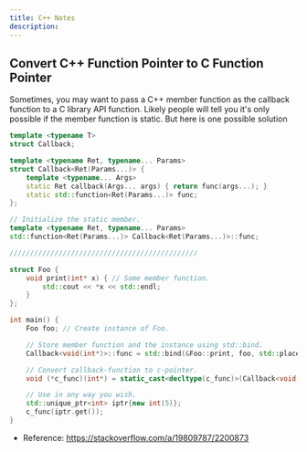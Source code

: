 ```yaml
---
title: C++ Notes
description: 
---
```


## Convert C++ Function Pointer to C Function Pointer

Sometimes, you may want to pass a C++ member function as the callback function to a C library API function. Likely people will tell you it's only possible if the member function is static. But here is one possible solution  

```cpp
template <typename T>
struct Callback;

template <typename Ret, typename... Params>
struct Callback<Ret(Params...)> {
    template <typename... Args>
    static Ret callback(Args... args) { return func(args...); }
    static std::function<Ret(Params...)> func;
};

// Initialize the static member.
template <typename Ret, typename... Params>
std::function<Ret(Params...)> Callback<Ret(Params...)>::func;

//////////////////////////////////////////////

struct Foo {
    void print(int* x) { // Some member function.
        std::cout << *x << std::endl;
    }
};

int main() {
    Foo foo; // Create instance of Foo.

    // Store member function and the instance using std::bind.
    Callback<void(int*)>::func = std::bind(&Foo::print, foo, std::placeholders::_1);

    // Convert callback-function to c-pointer.
    void (*c_func)(int*) = static_cast<decltype(c_func)>(Callback<void(int*)>::callback);

    // Use in any way you wish.
    std::unique_ptr<int> iptr{new int(5)};
    c_func(iptr.get());
}
```

* Reference: https://stackoverflow.com/a/19809787/2200873

